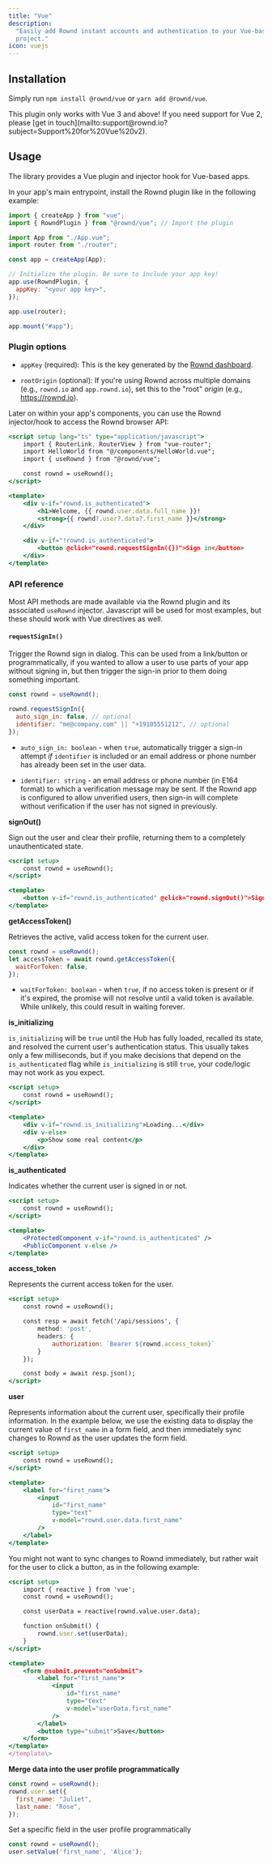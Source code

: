 ```yaml
---
title: "Vue"
description:
  "Easily add Rownd instant accounts and authentication to your Vue-based
  project."
icon: vuejs
---
```


## Installation

Simply run `npm install @rownd/vue` or `yarn add @rownd/vue`.

<Info>
  This plugin only works with Vue 3 and above! If you need support for Vue 2,
  please [get in
  touch](mailto:support@rownd.io?subject=Support%20for%20Vue%20v2).
</Info>

## Usage

The library provides a Vue plugin and injector hook for Vue-based apps.

In your app's main entrypoint, install the Rownd plugin like in the following
example:

```jsx
import { createApp } from "vue";
import { RowndPlugin } from "@rownd/vue"; // Import the plugin

import App from "./App.vue";
import router from "./router";

const app = createApp(App);

// Initialize the plugin. Be sure to include your app key!
app.use(RowndPlugin, {
  appKey: "<your app key>",
});

app.use(router);

app.mount("#app");
```

### Plugin options

- `appKey` (required): This is the key generated by the
  [Rownd dashboard](https://app.rownd.io/).

- `rootOrigin` (optional): If you're using Rownd across multiple domains (e.g.,
  `rownd.io` and `app.rownd.io`), set this to the "root" _origin_ (e.g.,
  https://rownd.io).

Later on within your app's components, you can use the Rownd injector/hook to
access the Rownd browser API:

```jsx
<script setup lang="ts" type="application/javascript">
    import { RouterLink, RouterView } from "vue-router";
    import HelloWorld from "@/components/HelloWorld.vue";
    import { useRownd } from "@rownd/vue";

    const rownd = useRownd();
</script>

<template>
    <div v-if="rownd.is_authenticated">
        <h1>Welcome, {{ rownd.user.data.full_name }}!
        <strong>{{ rownd?.user?.data?.first_name }}</strong>
    </div>

    <div v-if="!rownd.is_authenticated">
        <button @click="rownd.requestSignIn({})">Sign in</button>
    </div>
</template>
```

### API reference

Most API methods are made available via the Rownd plugin and its associated
`useRownd` injector. Javascript will be used for most examples, but these should
work with Vue directives as well.

#### `requestSignIn()`

Trigger the Rownd sign in dialog. This can be used from a link/button or
programmatically, if you wanted to allow a user to use parts of your app without
signing in, but then trigger the sign-in prior to them doing something
important.

```jsx
const rownd = useRownd();

rownd.requestSignIn({
  auto_sign_in: false, // optional
  identifier: "me@company.com" || "+19105551212", // optional
});
```

- `auto_sign_in: boolean` \- when `true`, automatically trigger a sign-in
  attempt _if_ `identifier` is included or an email address or phone number has
  already been set in the user data.

- `identifier: string` \- an email address or phone number (in E164 format) to
  which a verification message may be sent. If the Rownd app is configured to
  allow unverified users, then sign-in will complete without verification if the
  user has not signed in previously.

**signOut()**

Sign out the user and clear their profile, returning them to a completely
unauthenticated state.

```jsx
<script setup>
    const rownd = useRownd();
</script>

<template>
    <button v-if="rownd.is_authenticated" @click="rownd.signOut()">Sign out</button>
</template>
```

**getAccessToken()**

Retrieves the active, valid access token for the current user.

```jsx
const rownd = useRownd();
let accessToken = await rownd.getAccessToken({
  waitForToken: false,
});
```

- `waitForToken: boolean` \- when `true`, if no access token is present or if
  it's expired, the promise will not resolve until a valid token is available.
  While unlikely, this could result in waiting forever.

**is_initializing**

`is_initializing` will be `true` until the Hub has fully loaded, recalled its
state, and resolved the current user's authentication status. This usually takes
only a few milliseconds, but if you make decisions that depend on the
`is_authenticated` flag while `is_initializing` is still `true`, your code/logic
may not work as you expect.

```jsx
<script setup>
    const rownd = useRownd();
</script>

<template>
    <div v-if="rownd.is_initializing">Loading...</div>
    <div v-else>
        <p>Show some real content</p>
    </div>
</template>
```

**is_authenticated**

Indicates whether the current user is signed in or not.

```jsx
<script setup>
    const rownd = useRownd();
</script>

<template>
    <ProtectedComponent v-if="rownd.is_authenticated" />
    <PublicComponent v-else />
</template>
```

**access_token**

Represents the current access token for the user.

```jsx
<script setup>
    const rownd = useRownd();

    const resp = await fetch('/api/sessions', {
        method: 'post',
        headers: {
            authorization: `Bearer ${rownd.access_token}`
        }
    });

    const body = await resp.json();
</script>
```

**user**

Represents information about the current user, specifically their profile
information. In the example below, we use the existing data to display the
current value of `first_name` in a form field, and then immediately sync changes
to Rownd as the user updates the form field.

```jsx
<script setup>
    const rownd = useRownd();
</script>

<template>
    <label for="first_name">
        <input
            id="first_name"
            type="text"
            v-model="rownd.user.data.first_name"
        />
    </label>
</template>
```

You might not want to sync changes to Rownd immediately, but rather wait for the
user to click a button, as in the following example:

```jsx
<script setup>
    import { reactive } from 'vue';
    const rownd = useRownd();

    const userData = reactive(rownd.value.user.data);

    function onSubmit() {
        rownd.user.set(userData);
    }
</script>

<template>
    <form @submit.prevent="onSubmit">
        <label for="first_name">
            <input
                id="first_name"
                type="text"
                v-model="userData.first_name"
            />
        </label>
        <button type="submit">Save</button>
    </form>
</template>
</template\>
```

**Merge data into the user profile programmatically**

```jsx
const rownd = useRownd();
rownd.user.set({
  first_name: "Juliet",
  last_name: "Rose",
});
```

Set a specific field in the user profile programmatically

```jsx
const rownd = useRownd();
user.setValue('first_name', 'Alice');
```

